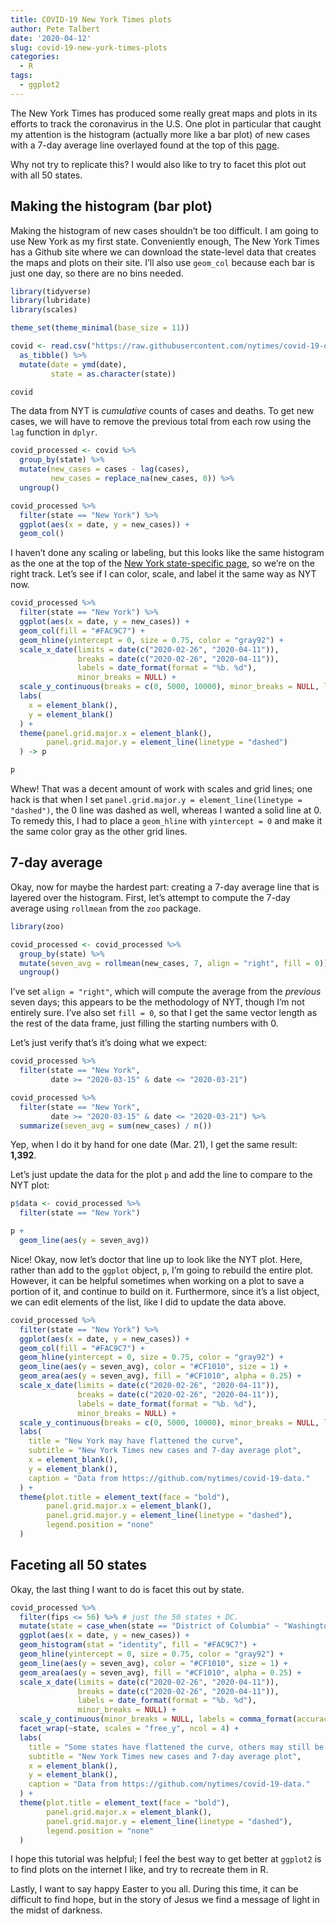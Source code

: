 ```yaml
---
title: COVID-19 New York Times plots
author: Pete Talbert
date: '2020-04-12'
slug: covid-19-new-york-times-plots
categories:
  - R
tags:
  - ggplot2
---
```


The New York Times has produced some really great maps and plots in its efforts to track the coronavirus in the U.S. One plot in particular that caught my attention is the histogram (actually more like a bar plot) of new cases with a 7-day average line overlayed found at the top of this [page](https://www.nytimes.com/interactive/2020/us/coronavirus-us-cases.html).

Why not try to replicate this? I would also like to try to facet this plot out with all 50 states.

## Making the histogram (bar plot)

Making the histogram of new cases shouldn't be too difficult. I am going to use New York as my first state. Conveniently enough, The New York Times has a Github site where we can download the state-level data that creates the maps and plots on their site. I'll also use `geom_col` because each bar is just one day, so there are no bins needed.

```r
library(tidyverse)
library(lubridate)
library(scales)

theme_set(theme_minimal(base_size = 11))
```


```r
covid <- read.csv("https://raw.githubusercontent.com/nytimes/covid-19-data/master/us-states.csv") %>% 
  as_tibble() %>% 
  mutate(date = ymd(date), 
         state = as.character(state))

covid
```

The data from NYT is *cumulative* counts of cases and deaths. To get new cases, we will have to remove the previous total from each row using the `lag` function in `dplyr`.

```r
covid_processed <- covid %>% 
  group_by(state) %>% 
  mutate(new_cases = cases - lag(cases), 
         new_cases = replace_na(new_cases, 0)) %>% 
  ungroup()

covid_processed %>% 
  filter(state == "New York") %>% 
  ggplot(aes(x = date, y = new_cases)) +
  geom_col()
```

I haven't done any scaling or labeling, but this looks like the same histogram as the one at the top of the [New York state-specific page](https://www.nytimes.com/interactive/2020/us/new-york-coronavirus-cases.html), so we're on the right track. Let's see if I can color, scale, and label it the same way as NYT now.

```r
covid_processed %>% 
  filter(state == "New York") %>% 
  ggplot(aes(x = date, y = new_cases)) +
  geom_col(fill = "#FAC9C7") +
  geom_hline(yintercept = 0, size = 0.75, color = "gray92") +
  scale_x_date(limits = date(c("2020-02-26", "2020-04-11")),
               breaks = date(c("2020-02-26", "2020-04-11")),
               labels = date_format(format = "%b. %d"),
               minor_breaks = NULL) +
  scale_y_continuous(breaks = c(0, 5000, 10000), minor_breaks = NULL, labels = comma_format()) +
  labs(
    x = element_blank(),
    y = element_blank()
  ) +
  theme(panel.grid.major.x = element_blank(),
        panel.grid.major.y = element_line(linetype = "dashed")
  ) -> p

p
```

Whew! That was a decent amount of work with scales and grid lines; one hack is that when I set `panel.grid.major.y = element_line(linetype = "dashed")`, the 0 line was dashed as well, whereas I wanted a solid line at 0. To remedy this, I had to place a `geom_hline` with `yintercept = 0` and make it the same color gray as the other grid lines.

## 7-day average

Okay, now for maybe the hardest part: creating a 7-day average line that is layered over the histogram. First, let's attempt to compute the 7-day average using `rollmean` from the `zoo` package.

```r
library(zoo)

covid_processed <- covid_processed %>%
  group_by(state) %>% 
  mutate(seven_avg = rollmean(new_cases, 7, align = "right", fill = 0)) %>% 
  ungroup()
```

I've set `align = "right"`, which will compute the average from the *previous* seven days; this appears to be the methodology of NYT, though I'm not entirely sure. I've also set `fill = 0`, so that I get the same vector length as the rest of the data frame, just filling the starting numbers with 0.

Let's just verify that's it's doing what we expect:

```r
covid_processed %>% 
  filter(state == "New York",
         date >= "2020-03-15" & date <= "2020-03-21")

covid_processed %>% 
  filter(state == "New York",
         date >= "2020-03-15" & date <= "2020-03-21") %>% 
  summarize(seven_avg = sum(new_cases) / n())
```

Yep, when I do it by hand for one date (Mar. 21), I get the same result: **1,392**.

Let's just update the data for the plot `p` and add the line to compare to the NYT plot:

```r
p$data <- covid_processed %>% 
  filter(state == "New York")

p +
  geom_line(aes(y = seven_avg))
```

Nice! Okay, now let's doctor that line up to look like the NYT plot. Here, rather than add to the `ggplot` object, `p`, I'm going to rebuild the entire plot. However, it can be helpful sometimes when working on a plot to save a portion of it, and continue to build on it. Furthermore, since it's a list object, we can edit elements of the list, like I did to update the data above.

```r
covid_processed %>% 
  filter(state == "New York") %>% 
  ggplot(aes(x = date, y = new_cases)) +
  geom_col(fill = "#FAC9C7") +
  geom_hline(yintercept = 0, size = 0.75, color = "gray92") +
  geom_line(aes(y = seven_avg), color = "#CF1010", size = 1) +
  geom_area(aes(y = seven_avg), fill = "#CF1010", alpha = 0.25) +
  scale_x_date(limits = date(c("2020-02-26", "2020-04-11")),
               breaks = date(c("2020-02-26", "2020-04-11")),
               labels = date_format(format = "%b. %d"),
               minor_breaks = NULL) +
  scale_y_continuous(breaks = c(0, 5000, 10000), minor_breaks = NULL, labels = comma_format()) +
  labs(
    title = "New York may have flattened the curve",
    subtitle = "New York Times new cases and 7-day average plot",
    x = element_blank(),
    y = element_blank(),
    caption = "Data from https://github.com/nytimes/covid-19-data."
  ) +
  theme(plot.title = element_text(face = "bold"),
        panel.grid.major.x = element_blank(),
        panel.grid.major.y = element_line(linetype = "dashed"),
        legend.position = "none"
  )
```

## Faceting all 50 states

Okay, the last thing I want to do is facet this out by state.

```r
covid_processed %>% 
  filter(fips <= 56) %>% # just the 50 states + DC.
  mutate(state = case_when(state == "District of Columbia" ~ "Washington DC", TRUE ~ state)) %>% 
  ggplot(aes(x = date, y = new_cases)) +
  geom_histogram(stat = "identity", fill = "#FAC9C7") +
  geom_hline(yintercept = 0, size = 0.75, color = "gray92") +
  geom_line(aes(y = seven_avg), color = "#CF1010", size = 1) +
  geom_area(aes(y = seven_avg), fill = "#CF1010", alpha = 0.25) +
  scale_x_date(limits = date(c("2020-02-26", "2020-04-11")),
               breaks = date(c("2020-02-26", "2020-04-11")),
               labels = date_format(format = "%b. %d"),
               minor_breaks = NULL) +
  scale_y_continuous(minor_breaks = NULL, labels = comma_format(accuracy = 1)) + # removed the hard-coded breaks.
  facet_wrap(~state, scales = "free_y", ncol = 4) +
  labs(
    title = "Some states have flattened the curve, others may still be ramping up",
    subtitle = "New York Times new cases and 7-day average plot",
    x = element_blank(),
    y = element_blank(),
    caption = "Data from https://github.com/nytimes/covid-19-data."
  ) +
  theme(plot.title = element_text(face = "bold"),
        panel.grid.major.x = element_blank(),
        panel.grid.major.y = element_line(linetype = "dashed"),
        legend.position = "none"
  )
```

I hope this tutorial was helpful; I feel the best way to get better at `ggplot2` is to find plots on the internet I like, and try to recreate them in R.

Lastly, I want to say happy Easter to you all. During this time, it can be difficult to find hope, but in the story of Jesus we find a message of light in the midst of darkness.